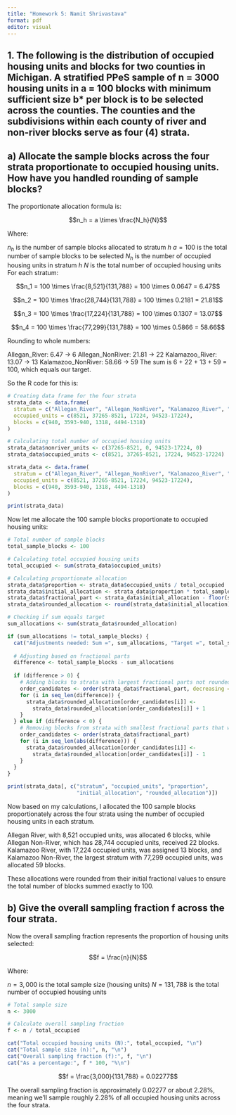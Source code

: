 ```yaml
---
title: "Homework 5: Namit Shrivastava"
format: pdf
editor: visual
---
```


## 1. The following is the distribution of occupied housing units and blocks for two counties in  Michigan.  A stratified PPeS sample of n = 3000 housing units in a = 100 blocks with  minimum sufficient size b* per block is to be selected across the counties. The counties and the subdivisions within each county of river and non-river blocks serve as four (4) strata.

## a) Allocate the sample blocks across the four strata proportionate to occupied housing units. How have you handled rounding of sample blocks?

The proportionate allocation formula is:

$$n_h = a \times \frac{N_h}{N}$$

Where:

$n_h$ is the number of sample blocks allocated to stratum $h$
$a = 100$ is the total number of sample blocks to be selected
$N_h$ is the number of occupied housing units in stratum $h$
$N$ is the total number of occupied housing units
For each stratum:

$$n_1 = 100 \times \frac{8,521}{131,788} = 100 \times 0.0647 = 6.47$$

$$n_2 = 100 \times \frac{28,744}{131,788} = 100 \times 0.2181 = 21.81$$

$$n_3 = 100 \times \frac{17,224}{131,788} = 100 \times 0.1307 = 13.07$$

$$n_4 = 100 \times \frac{77,299}{131,788} = 100 \times 0.5866 = 58.66$$

Rounding to whole numbers:

Allegan_River: 6.47 -> 6
Allegan_NonRiver: 21.81 -> 22
Kalamazoo_River: 13.07 -> 13
Kalamazoo_NonRiver: 58.66 -> 59
The sum is 6 + 22 + 13 + 59 = 100, which equals our target.


So the R code for this is:

```r
# Creating data frame for the four strata
strata_data <- data.frame(
  stratum = c("Allegan_River", "Allegan_NonRiver", "Kalamazoo_River", "Kalamazoo_NonRiver"),
  occupied_units = c(8521, 37265-8521, 17224, 94523-17224),
  blocks = c(940, 3593-940, 1318, 4494-1318)
)

# Calculating total number of occupied housing units
strata_data$nonriver_units <- c(37265-8521, 0, 94523-17224, 0)
strata_data$occupied_units <- c(8521, 37265-8521, 17224, 94523-17224)

strata_data <- data.frame(
  stratum = c("Allegan_River", "Allegan_NonRiver", "Kalamazoo_River", "Kalamazoo_NonRiver"),
  occupied_units = c(8521, 37265-8521, 17224, 94523-17224),
  blocks = c(940, 3593-940, 1318, 4494-1318)
)

print(strata_data)
```

Now let me allocate the 100 sample blocks proportionate to occupied housing units:

```r
# Total number of sample blocks
total_sample_blocks <- 100

# Calculating total occupied housing units
total_occupied <- sum(strata_data$occupied_units)

# Calculating proportionate allocation
strata_data$proportion <- strata_data$occupied_units / total_occupied
strata_data$initial_allocation <- strata_data$proportion * total_sample_blocks
strata_data$fractional_part <- strata_data$initial_allocation - floor(strata_data$initial_allocation)
strata_data$rounded_allocation <- round(strata_data$initial_allocation)

# Checking if sum equals target
sum_allocations <- sum(strata_data$rounded_allocation)

if (sum_allocations != total_sample_blocks) {
  cat("Adjustments needed: Sum =", sum_allocations, "Target =", total_sample_blocks, "\n")
  
  # Adjusting based on fractional parts
  difference <- total_sample_blocks - sum_allocations
  
  if (difference > 0) {
    # Adding blocks to strata with largest fractional parts not rounded up
    order_candidates <- order(strata_data$fractional_part, decreasing = TRUE)
    for (i in seq_len(difference)) {
      strata_data$rounded_allocation[order_candidates[i]] <- 
        strata_data$rounded_allocation[order_candidates[i]] + 1
    }
  } else if (difference < 0) {
    # Removing blocks from strata with smallest fractional parts that were rounded up
    order_candidates <- order(strata_data$fractional_part)
    for (i in seq_len(abs(difference))) {
      strata_data$rounded_allocation[order_candidates[i]] <- 
        strata_data$rounded_allocation[order_candidates[i]] - 1
    }
  }
}
```

```r
print(strata_data[, c("stratum", "occupied_units", "proportion", 
                      "initial_allocation", "rounded_allocation")])
```

Now based on my calculations, I allocated the 100 sample blocks proportionately across the four strata using the number of occupied housing units in each stratum. 

Allegan River, with 8,521 occupied units, was allocated 6 blocks, while Allegan Non-River, which has 28,744 occupied units, received 22 blocks. Kalamazoo River, with 17,224 occupied units, was assigned 13 blocks, and Kalamazoo Non-River, the largest stratum with 77,299 occupied units, was allocated 59 blocks. 

These allocations were rounded from their initial fractional values to ensure the total number of blocks summed exactly to 100.

## b)  Give the overall sampling fraction f across the four strata.

Now the overall sampling fraction represents the proportion of housing units selected:

$$f = \frac{n}{N}$$

Where:

$n = 3,000$ is the total sample size (housing units)
$N = 131,788$ is the total number of occupied housing units

```r
# Total sample size
n <- 3000

# Calculate overall sampling fraction
f <- n / total_occupied

cat("Total occupied housing units (N):", total_occupied, "\n")
cat("Total sample size (n):", n, "\n")
cat("Overall sampling fraction (f):", f, "\n")
cat("As a percentage:", f * 100, "%\n")
```


$$f = \frac{3,000}{131,788} = 0.02277$$

The overall sampling fraction is approximately 0.02277 or about 2.28%, meaning we'll sample roughly 2.28% of all occupied housing units across the four strata.

